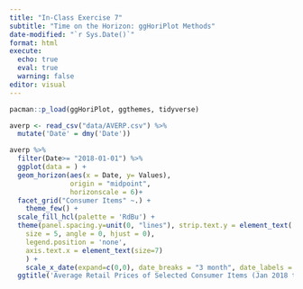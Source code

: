 ```yaml
---
title: "In-Class Exercise 7"
subtitle: "Time on the Horizon: ggHoriPlot Methods"
date-modified: "`r Sys.Date()`"
format: html
execute: 
  echo: true
  eval: true
  warning: false
editor: visual
---
```


```r
pacman::p_load(ggHoriPlot, ggthemes, tidyverse)
```

```r
averp <- read_csv("data/AVERP.csv") %>%
  mutate('Date' = dmy('Date'))
```

```r
averp %>% 
  filter(Date>= "2018-01-01") %>%
  ggplot(data = ) +
  geom_horizon(aes(x = Date, y= Values), 
               origin = "midpoint", 
               horizonscale = 6)+
  facet_grid("Consumer Items" ~.) +
    theme_few() +
  scale_fill_hcl(palette = 'RdBu') +
  theme(panel.spacing.y=unit(0, "lines"), strip.text.y = element_text(
    size = 5, angle = 0, hjust = 0),
    legend.position = 'none',
    axis.text.x = element_text(size=7)
    ) +
    scale_x_date(expand=c(0,0), date_breaks = "3 month", date_labels = "%b%y") +
  ggtitle('Average Retail Prices of Selected Consumer Items (Jan 2018 to Dec 2022)')
```

```r

```
